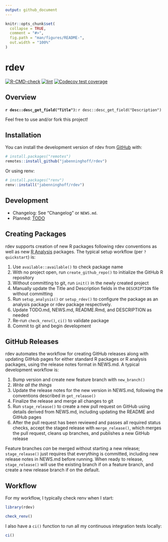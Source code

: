 ```yaml
---
output: github_document
---
```


<!-- README.md is generated from README.Rmd. Please edit that file -->

```r
knitr::opts_chunk$set(
  collapse = TRUE,
  comment = "#>",
  fig.path = "man/figures/README-",
  out.width = "100%"
)
```

# rdev

<!-- badges: start -->
[![R-CMD-check](https://github.com/jabenninghoff/rdev/workflows/R-CMD-check/badge.svg)](https://github.com/jabenninghoff/rdev/actions)
[![lint](https://github.com/jabenninghoff/rdev/workflows/lint/badge.svg)](https://github.com/jabenninghoff/rdev/actions)
[![Codecov test coverage](https://codecov.io/gh/jabenninghoff/rdev/branch/main/graph/badge.svg)](https://app.codecov.io/gh/jabenninghoff/rdev?branch=main)
<!-- badges: end -->

## Overview

**`r desc::desc_get_field("Title")`:** `r desc::desc_get_field("Description")`

Feel free to use and/or fork this project!

## Installation

You can install the development version of rdev from [GitHub](https://github.com/) with:

``` r
# install.packages("remotes")
remotes::install_github("jabenninghoff/rdev")
```

Or using renv:

``` r
# install.packages("renv")
renv::install("jabenninghoff/rdev")
```

## Development

- Changelog: See "Changelog" or `NEWS.md`.
- Planned: [TODO](TODO.md)

## Creating Packages

rdev supports creation of new R packages following rdev conventions as well as new
[R Analysis](https://jabenninghoff.github.io/rdev/articles/analysis-package-layout.html) packages.
The typical setup workflow (per `?quickstart`) is:

1. Use `available::available()` to check package name
1. With no project open, run `create_github_repo()` to initialize the GitHub R repository
1. Without committing to git, run `init()` in the newly created project
1. Manually update the Title and Description fields in the `DESCRIPTION` file without committing
1. Run `setup_analysis()` or `setup_rdev()` to configure the package as an analysis package or
   rdev package respectively.
1. Update TODO.md, NEWS.md, README.Rmd, and DESCRIPTION as needed
1. Re-run `check_renv()`, `ci()` to validate package
1. Commit to git and begin development

## GitHub Releases

rdev automates the workflow for creating GitHub releases along with updating GitHub pages for either
standard R packages or R analysis packages, using the release notes format in NEWS.md. A typical
development workflow is:

1. Bump version and create new feature branch with `new_branch()`
1. *Write all the things*
1. Update the release notes for the new version in NEWS.md, following the conventions described in
   `get_release()`
1. Finalize the release and merge all changes to git
1. Run `stage_release()` to create a new pull request on GitHub using details derived from NEWS.md,
   including updating the README and GitHub pages
1. After the pull request has been reviewed and passes all required status checks, accept the staged
   release with `merge_release()`, which merges the pull request, cleans up branches, and publishes
   a new GitHub release

Feature branches *can* be merged without starting a new release; `stage_release()` just requires
that everything is committed, including new release notes in NEWS.md before running. When ready to
release, `stage_release()` will use the existing branch if on a feature branch, and create a new
release branch if on the default.

## Workflow

For my workflow, I typically check renv when I start:

```r
library(rdev)

check_renv()
```

I also have a `ci()` function to run all my continuous integration tests locally:

```r
ci()
```
